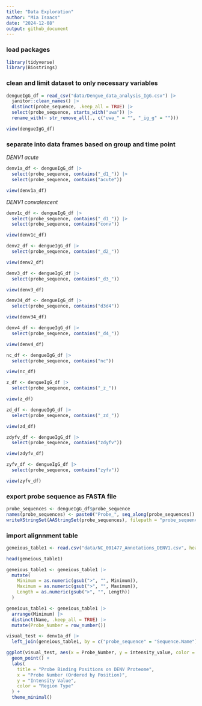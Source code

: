 ```yaml
---
title: "Data Exploration"
author: "Mia Isaacs"
date: "2024-12-08"
output: github_document
---
```


### load packages

```r
library(tidyverse)
library(Biostrings)
```

### clean and limit dataset to only necessary variables

```r
dengueIgG_df = read_csv("data/Dengue_data_analysis_IgG.csv") |> 
  janitor::clean_names() |> 
  distinct(probe_sequence, .keep_all = TRUE) |> 
  select(probe_sequence, starts_with("uwa")) |> 
  rename_with(~ str_remove_all(., c("uwa_" = "", "_ig_g" = "")))

view(dengueIgG_df)
```

### separate into data frames based on group and time point

*DENV1 acute*
```r
denv1a_df <- dengueIgG_df |> 
  select(probe_sequence, contains("_d1_")) |> 
  select(probe_sequence, contains("acute"))

view(denv1a_df)
```

*DENV1 convalescent*
```r
denv1c_df <- dengueIgG_df |> 
  select(probe_sequence, contains("_d1_")) |> 
  select(probe_sequence, contains("conv"))

view(denv1c_df)
```

```r
denv2_df <- dengueIgG_df |> 
  select(probe_sequence, contains("_d2_"))

view(denv2_df)
```

```r
denv3_df <- dengueIgG_df |> 
  select(probe_sequence, contains("_d3_"))

view(denv3_df)
```

```r
denv34_df <- dengueIgG_df |> 
  select(probe_sequence, contains("d3d4"))

view(denv34_df)
```

```r
denv4_df <- dengueIgG_df |> 
  select(probe_sequence, contains("_d4_"))

view(denv4_df)
```

```r
nc_df <- dengueIgG_df |> 
  select(probe_sequence, contains("nc"))

view(nc_df)
```

```r
z_df <- dengueIgG_df |> 
  select(probe_sequence, contains("_z_"))

view(z_df)
```

```r
zd_df <- dengueIgG_df |> 
  select(probe_sequence, contains("_zd_"))

view(zd_df)
```

```r
zdyfv_df <- dengueIgG_df |> 
  select(probe_sequence, contains("zdyfv"))

view(zdyfv_df)
```

```r
zyfv_df <- dengueIgG_df |> 
  select(probe_sequence, contains("zyfv"))

view(zyfv_df)
```

### export probe sequence as FASTA file
```r
probe_sequences <- dengueIgG_df$probe_sequence
names(probe_sequences) <- paste0("Probe_", seq_along(probe_sequences))
writeXStringSet(AAStringSet(probe_sequences), filepath = "probe_sequences.fasta")
```

### import alignnment table
```r
geneious_table1 <- read.csv("data/NC_001477_Annotations_DENV1.csv", header = TRUE)

head(geneious_table1)
```

```r
geneious_table1 <- geneious_table1 |> 
  mutate(
    Minimum = as.numeric(gsub(">", "", Minimum)),  
    Maximum = as.numeric(gsub(">", "", Maximum)),  
    Length = as.numeric(gsub(">", "", Length))    
  )
```

```r
geneious_table1 <- geneious_table1 |> 
  arrange(Minimum) |>                
  distinct(Name, .keep_all = TRUE) |>  
  mutate(Probe_Number = row_number()) 
```

```r
visual_test <- denv1a_df |> 
  left_join(geneious_table1, by = c("probe_sequence" = "Sequence.Name"))
```

```r
ggplot(visual_test, aes(x = Probe_Number, y = intensity_value, color = Type)) +
  geom_point() +
  labs(
    title = "Probe Binding Positions on DENV Proteome",
    x = "Probe Number (Ordered by Position)",
    y = "Intensity Value",
    color = "Region Type"
  ) +
  theme_minimal()
```






